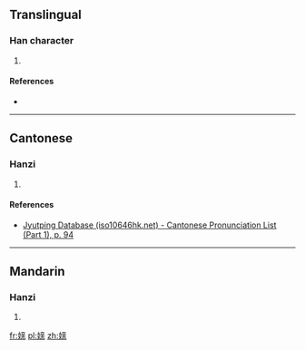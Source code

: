 ==Translingual==

===Han character===
{{Han char|rn=38|rad=女|as=09|sn=12|four=|canj=女卜廿木 (VYTD)|ids=⿰[[女]][[亲]]}}

# {{defn|Han|sort=女09}}

====References====
* {{Han ref|kx=0266.220|dkj=06483|dj=0533.260|hdz=21068.110|uh=5A87|ud=23175}}

----

==Cantonese==

===Hanzi===
{{yue-hanzi|jyut=[[can1]]|y=chan1}}

# {{defn|lang=yue|sort=女09}}

====References====
* [http://www.iso10646hk.net/jp/document/download.jsp Jyutping Database (iso10646hk.net) - Cantonese Pronunciation List (Part 1), p. 94]

----

==Mandarin==

===Hanzi===
{{cmn-hanzi|pin=[[qīn]] ([[qin1]])|wg=ch'in<sup>1</sup>}}

# {{defn|lang=cmn|sort=女09}}

[[fr:媇]]
[[pl:媇]]
[[zh:媇]]